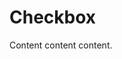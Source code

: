 <!--- Checkbox.stories.mdx --->

<!--- This is your Story template function, shown here in React -->


<Meta title="covid19/cagov-reopening/intro-mdx" component={CountyOnlyEn} />

# Checkbox

Content content content.

<Canvas>
  <Story name="CountyOnlyEn">
      <CountyOnlyEn />
  </Story>
</Canvas>